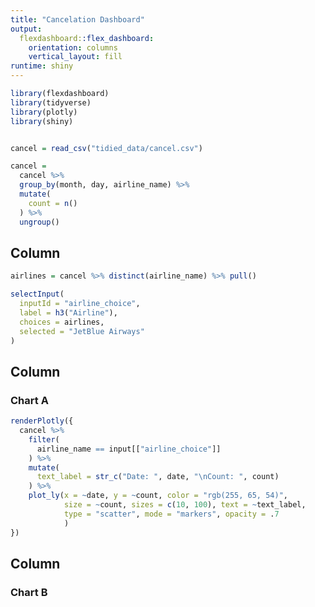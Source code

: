 ```yaml
---
title: "Cancelation Dashboard"
output: 
  flexdashboard::flex_dashboard:
    orientation: columns
    vertical_layout: fill
runtime: shiny
---
```


```r
library(flexdashboard)
library(tidyverse)
library(plotly)
library(shiny)


cancel = read_csv("tidied_data/cancel.csv")

cancel = 
  cancel %>% 
  group_by(month, day, airline_name) %>% 
  mutate(
    count = n()
  ) %>% 
  ungroup()
```


Column {.sidebar}
-----------------------------------------------------------------------

```r
airlines = cancel %>% distinct(airline_name) %>% pull()

selectInput(
  inputId = "airline_choice",
  label = h3("Airline"),
  choices = airlines,
  selected = "JetBlue Airways"
)
```


Column {data-width=600}
-----------------------------------------------------------------------

### Chart A

```r
renderPlotly({
  cancel %>% 
    filter(
      airline_name == input[["airline_choice"]]
    ) %>% 
    mutate(
      text_label = str_c("Date: ", date, "\nCount: ", count)
    ) %>% 
    plot_ly(x = ~date, y = ~count, color = "rgb(255, 65, 54)",
            size = ~count, sizes = c(10, 100), text = ~text_label,
            type = "scatter", mode = "markers", opacity = .7
            )
})
```


Column {data-width=600}
-----------------------------------------------------------------------

### Chart B

```r

```

